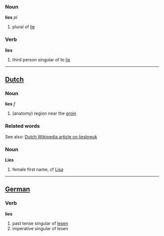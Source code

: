 ===Noun===

'''lies''' ''pl''

# plural of [[lie]]

===Verb===

'''lies'''

# third person singular of to [[lie]]

----

==[[Dutch]]==
===Noun===

'''lies''' ''f''

# (anatomy) region near the [[groin]] 

===Related words===

See also: [[nl:liesbreuk|Dutch Wikipedia article on liesbreuk]]

===Noun===

'''Lies'''

# female first name, cf [[Lisa]]

----
==[[German]]==

===Verb===

'''lies'''

#past tense singular of [[lesen]]
#imperative singular of lesen